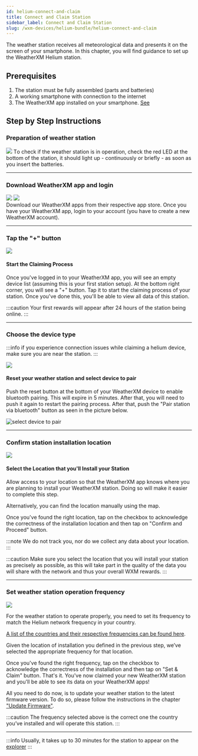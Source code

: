 ```yaml
---
id: helium-connect-and-claim
title: Connect and Claim Station
sidebar_label: Connect and Claim Station
slug: /wxm-devices/helium-bundle/helium-connect-and-claim
---
```



The weather station receives all meteorological data and presents it on the screen of your smartphone.
In this chapter, you will find guidance to set up the WeatherXM Helium station.

## Prerequisites

1. The station must be fully assembled (parts and batteries)
1. A working smartphone with connection to the internet
1. The WeatherXM app installed on your smartphone. [See](/wxm-devices/D1-bundle/D1-connect-and-claim#download-weatherxm-app-and-login)


## Step by Step Instructions

### Preparation of weather station

<div class="explanation">
  <img src={useBaseUrl("img/wxm-devices/helium-bundle/reset_station.svg")} />
  <span>
    Τo check if the weather station is in operation, check the red LED at the bottom of the station, it should light up - continuously or briefly - as soon as you insert the batteries.

  </span>
</div>

<hr/>

### Download WeatherXM app and login


<div class="explanation">
  <div class="app-store">
   <a href="https://play.google.com/store/apps/details?id=com.weatherxm.app&hl=en&gl=US" target="blank"><img src={useBaseUrl("img/wxm-devices/wifi-m5-bundle/google-play-badge.svg")}/></a>
   <a href="https://apps.apple.com/ie/app/weatherxm/id1629841929" target="blank"><img src={useBaseUrl("img/wxm-devices/wifi-m5-bundle/App_Store_Badge.svg")}/></a>

  </div>
  <span>Download our WeatherXM apps from their respective app store. Once you have your WeatherXM app, login to your account (you have to create a new WeatherXM account).</span>
</div>

<hr/>

### Tap the "+" button

<div class="explanation">
  <img src={useBaseUrl("img/wxm-devices/wifi-m5-bundle/pus-button.svg")} />
  <div>
    <h4>Start the Claiming Process</h4>
    <p>
      Once you've logged in to your WeatherXM app, you will see an empty device list (assuming this is your first station setup). At the bottom right corner, you will see a "+" button. Tap it to start the claiming process of your station. Once you've done this, you'll be able to view all data of this station.
    </p>
  </div>
</div>

:::caution
Your first rewards will appear after 24 hours of the station being online.
:::  

<hr/>



### Choose the device type

:::info
if you experience connection issues while claiming a helium device,  make sure you are near the station.
:::

<div class="explanation small-big">
  <img src={useBaseUrl("img/wxm-devices/helium-bundle/device-type.svg")} />
  <span>

#### Reset your weather station and select device to pair

Push the reset button at the bottom of your WeatherXM device to enable bluetooth pairing. This will expire in 5 minutes. After that, you will need to push it again to restart the pairing process.
After that, push the "Pair station via bluetooth" button as seen in the picture below.

![select device to pair](/img/wxm-devices/helium-bundle/select-device-to-pair.svg)
  </span>
</div>

<hr/>

### Confirm station installation location 


<div class="explanation small-big">
  <img src={useBaseUrl("img/wxm-devices/helium-bundle/confirm-location.svg")} />
  <span>

#### Select the Location that you'll Install your Station

Allow access to your location so that the WeatherXM app knows where you are planning to install your WeatherXM station. Doing so will make it easier to complete this step.

Alternatively, you can find the location manually using the map.

Once you've found the right location, tap on the checkbox to acknowledge the correctness of the installation location and then tap on "Confirm and Proceed" button.

:::note
We do not track you, nor do we collect any data about your location.
:::

:::caution
Make sure you select the location that you will install your station as precisely as possible, as this will take part in the quality of the data you will share with the network and thus your overall WXM rewards.
:::
  </span>
</div>

<hr/>

### Set weather station operation frequency 


<div class="explanation small-big">
  <img src={useBaseUrl("img/wxm-devices/helium-bundle/select-freq.svg")} />
  <span>



For the weather station to operate properly, you need to set its frequency to match the Helium network frequency in your country.

[A list of the countries and their respective frequencies can be found here](https://docs.helium.com/iot/lorawan-region-plans/).

Given the location of installation you defined in the previous step, we’ve selected the appropriate frequency for that location.

Once you've found the right frequency, tap on the checkbox to acknowledge the correctness of the installation and then tap on "Set & Claim" button.
That's it. You've now claimed your new WeatherXM station and you'll be able to see its data on your WeatherXM apps!

All you need to do now, is to update your weather station to the latest firmware version. To do so, please follow the instructions in the chapter ["Update Firmware"](/wxm-devices/helium-bundle/helium-update-firmware/). 

:::caution
The frequency selected above is the correct one the country you’ve installed and will operate this station.
:::
  </span>
</div>

<hr/>

:::info 
Usually, it takes up to 30 minutes for the station to appear on the [explorer](https://explorer.weatherxm.com/stats)
:::